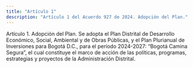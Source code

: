 ```yaml
---
title: "Artículo 1"
description: "Artículo 1 del Acuerdo 927 de 2024. Adopción del Plan."
---
```


Artículo 1. Adopción del Plan. Se adopta el Plan Distrital de Desarrollo Económico, Social, Ambiental y de Obras Públicas, y el Plan Plurianual de Inversiones para Bogotá D.C., para el período 2024-2027: “Bogotá Camina Segura”, el cual constituye el marco de acción de las políticas, programas, estrategias y proyectos de la Administración Distrital.